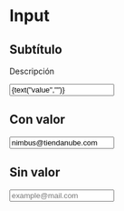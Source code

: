 
<Meta title="Atoms/Input" component={Input} />

# Input

## Subtítulo

Descripción

<Preview>
  <Story
    name="Implementación"
    parameters={{ decorators: [withKnobs, withA11y] }}
  >
    <Input
      label={text("label","Email o URL de tu tienda")}
      placeholder={text("placehoder","placehoder")}
      value={text("value","")}
      name="email"
      onChange={action("onChange")}
    />
  </Story>
</Preview>

<Props of={Input} />

## Con valor

<Preview withToolbar>
  <Story
    name="Con Valor"
  >
    <Input
      label="Email o URL de tu tienda"
      value="nimbus@tiendanube.com"
      placeholder="example@mail.com"
      name="email"
    />
  </Story>
</Preview>

## Sin valor

<Preview withToolbar>
  <Story
    name="Sin Valor"
  >
    <Input
      label="Email o URL de tu tienda"
      name="email"
      placeholder="example@mail.com"
    />
  </Story>
</Preview>